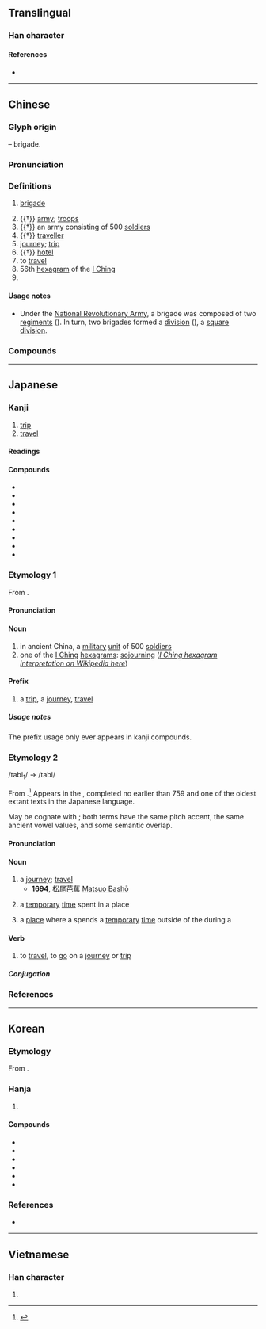 {{character info}}
{{character info|0xf983}}
==Translingual==

===Han character===
{{Han char|rn=70|rad=方|as=06|sn=10|four=08232|canj=YSOHV|ids=⿸𭤨⿸⿱丿𠄌⿺乀丿}}

====References====
* {{Han ref|kx=0483.020|dkj=13644|dj=0845.020|hdz=32178.070|uh=65C5|ud=26053|bh=AEC8|bd=44744}}

----

==Chinese==
{{zh-forms|alt=祣}}

===Glyph origin===
{{Han etym}}
{{Han compound|㫃|从|ls=ic|t1=flag|t2=together}} – brigade.

===Pronunciation===
{{zh-pron
|m=lǚ
|m-s=nü3
|dg=лү2
|c=leoi5
|c-t=lui4
|g=
|h=pfs=lî;gd=li3
|j=ly2
|mb=lṳ̌
|md=lṳ̄
|mn=qz:lír/tp,xm:lú/kh,zz,jj,ph:lí
|mn-t=li2
|w=3ly,3li
|x=li3
|mc=y
|oc=y
|ma=Zh-lǚ.oga
|cat=n,v,pn
}}

===Definitions===
{{zh-hanzi}}

# {{lb|zh|military}} [[brigade]]
# {{†}} [[army]]; [[troops]]
# {{†}} an army consisting of 500 [[soldiers]]
# {{†}} [[traveller]]
# [[journey]]; [[trip]]
# {{†}} [[hotel]]
# to [[travel]]
# 56th [[hexagram]] of the [[I Ching]]
# {{surname|zh}}

====Usage notes====
* {{sense|military}} Under the [[w:National Revolutionary Army|National Revolutionary Army]], a brigade was composed of two [[regiment]]s ({{zh-l|*團}}). In turn, two brigades formed a [[division]] ({{zh-l|*整編師}}), a [[square division]].

===Compounds===
{{zh-der|旅舍|旅社|套裝旅遊|勁旅|庭實旅百|師旅|商旅|住宅旅社|客旅|徒步旅行|一成一旅|商旅店|單車旅行|差旅費|公文旅行|旅歷|文件旅遊|旅力|旅思|旅生|旅遊業|旅館業|旅客|旅行支票|旅鼠|旅程|旅遊手冊|振旅|汽車旅館|旅進旅退|旅館|旅長|旅行劇團|旅行|旅行團|旅邸|旅人蕉|旅居|旅費|旅行社|旅遊|旅祉|知性之旅|旅途|旅食|畢業旅行|旅次|旅行包|旅順|旅酬|旅行車|旅伴|旅店|旅夜書懷|旅人|觀光旅館|羈旅|鞠旅|軍旅|羇旅|逆旅|陳師鞠旅|自助旅遊|賓旅|赤軍旅|自主旅遊|虎旅|自助旅行|行旅}}

----

==Japanese==

===Kanji===
{{ja-kanji|grade=3|rs=方06}}

# [[trip]]
# [[travel]]

====Readings====
{{ja-readings
|goon=ろ
|kanon=りょ
|kun=たび-
}}

====Compounds====
{{der-top|Compounds}}
* {{ja-r|旅%先|たび%さき|[[travel]] [[destination]]}}
* {{ja-r|旅%路|たび%じ|[[travel]] [[route]], [[itinerary]]; a [[journey]]}}
* {{ja-r|旅%立ち|たび%だち|[[departure]] {{qualifier|on a trip}}}}
* {{ja-r|旅%人|たび%びと|a [[traveller]]}}
* {{ja-r|旅%館|りょ%かん|an [[inn]]}}
* {{ja-r|旅%券|りょ%けん|a [[passport]]}}
* {{ja-r|旅%行|りょ%こう|a [[trip]], a [[voyage]], [[travel]]}}
* {{ja-r|旅%団|りょ%だん|a [[brigade]]}}
* {{ja-r|旅%費|りょ%ひ|[[travel]] [[expense]]s}}
{{der-bottom}}

===Etymology 1===
{{ja-kanjitab|yomi=o|りょ}}
From {{der|ja|ltc|-|sort=りょ}} {{m|zh|旅|tr=ljo{{sup|X}}||a military unit of 500 men; to go [on a sortie; on a trip or journey]}}.

====Pronunciation====
{{ja-pron|yomi=kanon|りょ}}

====Noun====
{{ja-noun|りょ}}

# in ancient China, a [[military]] [[unit]] of 500 [[soldier]]s
# one of the [[I Ching]] [[hexagram]]s: [[sojourning]] ([[w:List_of_hexagrams_of_the_I_Ching#Hexagram_56|''I Ching hexagram interpretation on Wikipedia here'']])

====Prefix====
{{ja-pos|prefix|りょ}}

# a [[trip]], a [[journey]], [[travel]]

=====Usage notes=====
The prefix usage only ever appears in kanji compounds.

===Etymology 2===
{{ja-kanjitab|yomi=k|たび}}
/tabi<sub>1</sub>/ → /tabi/

From {{inh|ja|ojp|-|sort=たび}}.<ref name="KDJ">{{R:Kokugo Dai Jiten}}</ref> Appears in the ''{{w|Man'yōshū}}'', completed no earlier than 759 and one of the oldest extant texts in the Japanese language.

May be cognate with {{m|ja|度|tr=tabi||the time when something happens}}; both terms have the same pitch accent, the same ancient vowel values, and some semantic overlap.

====Pronunciation====
{{ja-pron|yomi=k|たび|acc=2|acc_ref=DJR}}

====Noun====
{{ja-noun|たび}}

# a [[journey]]; [[travel]]
#* '''1694''', 松尾芭蕉 [[w:Matsuo Bashō|Matsuo Bashō]]
#*: {{ja-usex|'''旅'''に病んで夢は枯野をかけ廻る。|'''たび''' に やんで ゆめ は かれの を かけめぐる。|Anxious to go '''journeying''', my dreams run through the desolate fields.}}
#*: {{ja-usex|不思議な'''旅'''が始まるぜ！|ふしぎ な '''たび''' が はじまる ぜ！|A strange '''journey''' is about to begin!}}
# {{lb|ja|sort=たび|archaic}} a [[temporary]] [[time]] spent in a place
# {{qualifier|more specifically}} a [[place]] where a {{m|ja|神輿|tr=mikoshi||portable shrine}} spends a [[temporary]] [[time]] outside of the {{m|ja|本宮|tr=hongū||main shrine building}} during a {{m|ja|祭り|tr=matsuri||festival}}

====Verb====
{{ja-verb-suru|たび|tr=intrans}}

# to [[travel]], to [[go]] on a [[journey]] or [[trip]]

=====Conjugation=====
{{ja-suru|たび}}

===References===
<references/>

----

==Korean==

===Etymology===
From {{der|ko|ltc|-}} {{ltc-l|旅|id=1}}. {{hanja-hunmong|려|lye|人類#중03A}}

===Hanja===
{{ko-hanja-search}}
{{ko-hanja|나그네|려||여}}

# {{hanja form of|[[려]]/[[여]]|[[trip]]; [[travel]]}}

====Compounds====
{{der-top3|Compounds}}
* {{ko-l|여단|旅團}}
* {{ko-l|여객|旅客}}
* {{ko-l|여관|旅館}}
* {{ko-l|여비|旅費}}
* {{ko-l|여권|[[passport]]|旅券}}
* {{ko-l|여행|[[trip]]; [[travel]]|旅行}}
{{der-bottom}}

===References===
* {{R:hanjadoc|4508}}

----

==Vietnamese==

===Han character===
{{vi-readings|reading=lữ|rs=方06}}

# {{rfdef|vi|sort=方06}}